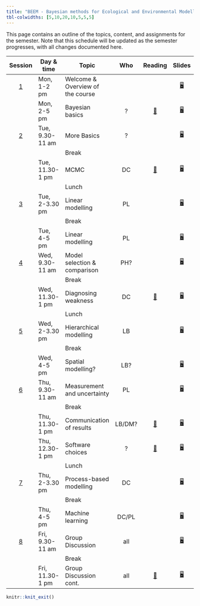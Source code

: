 ---
title: "BEEM - Bayesian methods for Ecological and Environmental Modelling"
tbl-colwidths: [5,10,20,10,5,5,5]
---

This page contains an outline of the topics, content, and assignments for the semester. Note that this schedule will be updated as the semester progresses, with all changes documented here.

::: column-screen-inset-right
|         Session         | Day & time       | Topic                            |  Who   |                            Reading                            |                                              Slides                                               |                                                Practical                                                 |
|:-----------------------:|------------------|----------------------------------|:------:|:-------------------------------------------------------------:|:-------------------------------------------------------------------------------------------------:|:--------------------------------------------------------------------------------------------------------:|
| [1](/weeks/week-1.html) | Mon, 1-2 pm      | Welcome & Overview of the course |        |                                                               |                 [🖥️](/slides/lab-0.html "Lab slides"){aria-label="Lab 0 slides"}                  |  [📋](/ae/ae-1-markdown.html "Application exercise"){aria-label="Application Exercise 1 instructions"}   |
|                         | Mon, 2-5 pm      | Bayesian basics                  |   ?    | [📖](/weeks/week-1.html#prepare){aria-label="Week 1 summary"} |              [🖥️](/slides/lec-1.pdf "Lecture slides"){aria-label="Lecture 1 slides"}              |  [📋](/ae/ae-1-markdown.html "Application exercise"){aria-label="Application Exercise 1 instructions"}   |
| [2](/weeks/week-2.html) | Tue, 9.30-11 am  | More Basics                      |   ?    |                                                               |                 [🖥️](/slides/lab-1.html "Lab slides"){aria-label="Lab 1 slides"}                  |                                                                                                          |
|                         |                  | Break                            |        |                                                               |                                                                                                   |                                                                                                          |
|                         | Tue, 11.30- 1 pm | MCMC                             |   DC   | [📖](/weeks/week-2.html#prepare){aria-label="Week 2 summary"} |             [🖥️](/slides/lec-2.html "Lecture slides"){aria-label="Lecture 2 slides"}              |    [📋](/ae/ae-2-mcmc.html "Application exercise"){aria-label="Application Exercise 2 instructions"}     |
|                         |                  | Lunch                            |        |                                                               |                                                                                                   |                                                                                                          |
| [3](/weeks/week-3.html) | Tue, 2-3.30 pm   | Linear modelling                 |   PL   |                                                               |             [🖥️](/slides/lec-3.html "Lecture slides"){aria-label="Lecture 3 slides"}              | [📋](/ae/ae-1-dcbikeshare.html "Application exercise"){aria-label="Application Exercise 1 instructions"} |
|                         |                  | Break                            |        |                                                               |                                                                                                   |                                                                                                          |
|                         | Tue, 4-5 pm      | Linear modelling                 |   PL   |                                                               |             [🖥️](/slides/lec-3.html "Lecture slides"){aria-label="Lecture 3 slides"}              | [📋](/ae/ae-2-dcbikeshare.html "Application exercise"){aria-label="Application Exercise 1 instructions"} |
| [4](/weeks/week-2.html) | Wed, 9.30-11 am  | Model selection & comparison     |  PH?   |                                                               |     [🖥️](/slides/lec-4_model_comparison.pdf "Lecture slides"){aria-label="Lecture 4 slides"}      |                                                                                                          |
|                         |                  | Break                            |        |                                                               |                                                                                                   |                                                                                                          |
|                         | Wed, 11.30- 1 pm | Diagnosing weakness              |   DC   | [📖](/weeks/week-2.html#prepare){aria-label="Week 2 summary"} | [🖥️](/slides/lec-4_diagnosing_model_weakness.pdf "Lecture slides"){aria-label="Lecture 4 slides"} |                                                                                                          |
|                         |                  | Lunch                            |        |                                                               |                                                                                                   |                                                                                                          |
| [5](/weeks/week-3.html) | Wed, 2-3.30 pm   | Hierarchical modelling           |   LB   |                                                               |             [🖥️](/slides/lec-5.html "Lecture slides"){aria-label="Lecture 5 slides"}              | [📋](/ae/ae-1-dcbikeshare.html "Application exercise"){aria-label="Application Exercise 1 instructions"} |
|                         |                  | Break                            |        |                                                               |                                                                                                   |                                                                                                          |
|                         | Wed, 4-5 pm      | Spatial modelling?               |  LB?   |                                                               |          [🖥️](/slides/lec-5-spatial.pdf "Lecture slides"){aria-label="Lecture 5 slides"}          | [📋](/ae/ae-1-dcbikeshare.html "Application exercise"){aria-label="Application Exercise 1 instructions"} |
| [6](/weeks/week-2.html) | Thu, 9.30-11 am  | Measurement and uncertainty      |   PL   |                                                               |             [🖥️](/slides/lec-6.html "Lecture slides"){aria-label="Lecture 6 slides"}              |                                                                                                          |
|                         |                  | Break                            |        |                                                               |                                                                                                   |                                                                                                          |
|                         | Thu, 11.30- 1 pm | Communication of results         | LB/DM? | [📖](/weeks/week-2.html#prepare){aria-label="Week 2 summary"} |       [🖥️](/slides/lec-6_communication.pdf "Lecture slides"){aria-label="Lecture 6 slides"}       |                                                                                                          |
|                         | Thu, 12.30- 1 pm | Software choices                 |   ?    | [📖](/weeks/week-2.html#prepare){aria-label="Week 2 summary"} |             [🖥️](/slides/lec-2.html "Lecture slides"){aria-label="Lecture 2 slides"}              |                                                                                                          |
|                         |                  | Lunch                            |        |                                                               |                                                                                                   |                                                                                                          |
| [7](/weeks/week-3.html) | Thu, 2-3.30 pm   | Process-based modelling          |   DC   |                                                               |             [🖥️](/slides/lec-3.html "Lecture slides"){aria-label="Lecture 3 slides"}              | [📋](/ae/ae-1-dcbikeshare.html "Application exercise"){aria-label="Application Exercise 1 instructions"} |
|                         |                  | Break                            |        |                                                               |                                                                                                   |                                                                                                          |
|                         | Thu, 4-5 pm      | Machine learning                 | DC/PL  |                                                               |             [🖥️](/slides/lec-3.html "Lecture slides"){aria-label="Lecture 3 slides"}              | [📋](/ae/ae-1-dcbikeshare.html "Application exercise"){aria-label="Application Exercise 1 instructions"} |
| [8](/weeks/week-2.html) | Fri, 9.30-11 am  | Group Discussion                 |  all   |                                                               |                 [🖥️](/slides/lab-1.html "Lab slides"){aria-label="Lab 1 slides"}                  |                                                                                                          |
|                         |                  | Break                            |        |                                                               |                                                                                                   |                                                                                                          |
|                         | Fri, 11.30- 1 pm | Group Discussion cont.           |  all   | [📖](/weeks/week-2.html#prepare){aria-label="Week 2 summary"} |             [🖥️](/slides/lec-2.html "Lecture slides"){aria-label="Lecture 2 slides"}              |                                                                                                          |
:::

```{r echo = FALSE}
knitr::knit_exit()
```
